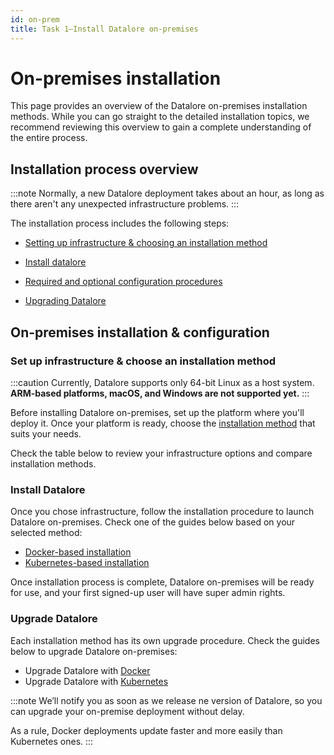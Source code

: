 ```yaml
---
id: on-prem
title: Task 1–Install Datalore on-premises
---
```


# On-premises installation

This page provides an overview of the Datalore on-premises installation methods. While you can go straight to the detailed installation topics, we recommend reviewing this overview to gain a complete understanding of the entire process.

## Installation process overview

:::note
Normally, a new Datalore deployment takes about an hour, as long as there aren't any unexpected infrastructure problems.
:::

The installation process includes the following steps:

- [Setting up infrastructure & choosing an installation method](#setting-up-infrastructure--choosing-an-installation-method)

- [Install datalore](#install-datalore)

- [Required and optional configuration procedures](#required-and-optional-configuration-procedures)

- [Upgrading Datalore](#upgrading-datalore)

## On-premises installation & configuration

### Set up infrastructure & choose an installation method <MajorUpdate/>

:::caution
Currently, Datalore supports only 64-bit Linux as a host system. **ARM-based platforms, macOS, and Windows are not supported yet.**
:::

Before installing Datalore on-premises, set up the platform where you'll deploy it. Once your platform is ready, choose the [installation method](#install-datalore) that suits your needs.

Check the table below to review your infrastructure options and compare installation methods.

<DeploymentTable/>

### Install Datalore

Once you chose infrastructure, follow the installation procedure to launch Datalore on-premises. Check one of the guides below based on your selected method:

- [Docker-based installation](/datalore/task-1/docker)
- [Kubernetes-based installation](/datalore/task-1/kubernetes)

Once installation process is complete, Datalore on-premises will be ready for use, and your first signed-up user will have super admin rights.

<FurtherSteps/>

### Upgrade Datalore

Each installation method has its own upgrade procedure. Check the guides below to upgrade Datalore on-premises:

- Upgrade Datalore with [Docker](https://www.jetbrains.com/help/datalore/upgrade-datalore-on-premises-docker-installation.html)
- Upgrade Datalore with [Kubernetes](https://www.jetbrains.com/help/datalore/upgrade-datalore-on-premises-helm-installation.html)

:::note
We’ll notify you as soon as we release ne version of Datalore, so you can upgrade your on-premise deployment without delay.

As a rule, Docker deployments update faster and more easily than Kubernetes ones.
:::





